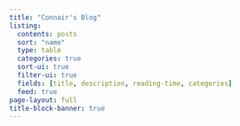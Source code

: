 ```yaml
---
title: "Connair's Blog"
listing:
  contents: posts
  sort: "name"
  type: table
  categories: true
  sort-ui: true
  filter-ui: true
  fields: [title, description, reading-time, categories]
  feed: true
page-layout: full
title-block-banner: true
---
```



